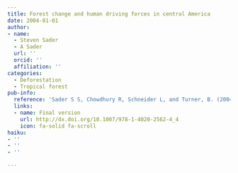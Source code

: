 ```yaml
---
title: Forest change and human driving forces in central America
date: 2004-01-01
author:
- name:
  - Steven Sader
  - A Sader
  url: ''
  orcid: ''
  affiliation: ''
categories:
  - Deforestation
  - Tropical forest
pub-info:
  reference: 'Sader S S, Chowdhury R, Schneider L, and Turner, B. (2004). Forest Change and human driving forces in Central America. In Land Change Science: Monitoring, and Understanding Trajectories of Change on Earthʹs surface. Gutman et al. eds. Kluwer Publishers. Pages: 57‐76'
  links:
  - name: Final version
    url: http://dx.doi.org/10.1007/978-1-4020-2562-4_4
    icon: fa-solid fa-scroll
haiku:
- ''
- ''
- ''

---
```

